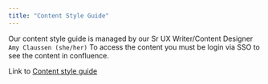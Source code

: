 ```yaml
---
title: "Content Style Guide"
---
```

Our content style guide is managed by our Sr UX Writer/Content Designer `Amy Claussen (she/her)` To access the 
content you must be login via SSO to see the content in confluence.

Link to [Content style guide](https://arcpublishing.atlassian.net/l/c/iksX3Ay3)